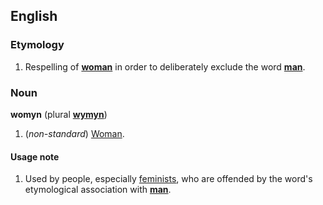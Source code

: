 ==English==
===Etymology===
#Respelling of '''[[woman]]''' in order to deliberately exclude the word '''[[man]]'''.

===Noun===
'''womyn''' (plural '''[[wymyn]]''')

#(''non-standard'') [[Woman]].

====Usage note====
#Used by people, especially [[feminist]]s, who are offended by the word's etymological association with '''[[man]]'''.